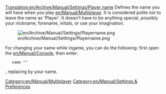 [[Translation:en/Archive/Manual/Settings/Player name]]
{{en/Note|Newer versions call this option <code>client_name</code>}}
Defines the name you will have when you play [[en/Manual/Multiplayer]]. It is considered polite not to leave the name as 'Player'. It doesn't have to be anything special, possibly your nickname, forename, initals, or use your imagination.

[[File:en/Archive/Manual/Settings/Playername.png]]

For changing your name while ingame, you can do the following:
first open the [[en/Manual/Console]], then enter:
    name "<yournewplayername>"
, replacing <yournewplayername> by your name.

[[Category:en/Manual/Multiplayer]]
[[Category:en/Manual/Settings & Preferences]]
{{en/Stub}}